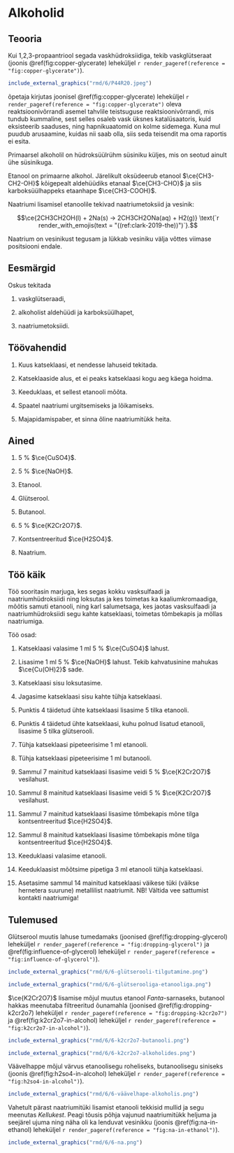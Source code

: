 # Alkoholid

## Teooria

Kui 1,2,3-propaantriool segada vaskhüdroksiidiga, tekib vaskglütseraat
(joonis \@ref(fig:copper-glycerate) leheküljel
`r render_pageref(reference = "fig:copper-glycerate")`).

```r
include_external_graphics("rmd/6/P44R20.jpeg")

```

õpetaja kirjutas joonisel \@ref(fig:copper-glycerate) leheküljel
`r render_pageref(reference = "fig:copper-glycerate")` oleva
reaktsioonivõrrandi asemel tahvlile teistsuguse reaktsioonivõrrandi, mis
tundub kummaline, sest selles osaleb vask üksnes katalüsaatoris, kuid
eksisteerib saaduses, ning hapnikuaatomid on kolme sidemega. Kuna mul
puudub arusaamine, kuidas nii saab olla, siis seda teisendit ma oma
raportis ei esita.

Primaarsel alkoholil on hüdroksüülrühm süsiniku küljes, mis on seotud
ainult ühe süsinikuga.

Etanool on primaarne alkohol. Järelikult oksüdeerub etanool
$\ce{CH3-CH2-OH}$ kõigepealt aldehüüdiks etanaal $\ce{CH3-CHO}$ ja siis
karboksüülhappeks etaanhape $\ce{CH3-COOH}$.

Naatriumi lisamisel etanoolile tekivad naatriumetoksiid ja vesinik:

$$\ce{2CH3CH2OH(l) + 2Na(s) -> 2CH3CH2ONa(aq) + H2(g)} \text{`r render_with_emojis(text = "((ref:clark-2019-the))")`}.$$

Naatrium on vesinikust tegusam ja lükkab vesiniku välja võttes viimase
positsiooni endale.

## Eesmärgid

Oskus tekitada

1.  vaskglütseraadi,

2.  alkoholist aldehüüdi ja karboksüülhapet,

3.  naatriumetoksiidi.

## Töövahendid

1.  Kuus katseklaasi, et nendesse lahuseid tekitada.

2.  Katseklaaside alus, et ei peaks katseklaasi kogu aeg käega hoidma.

3.  Keeduklaas, et sellest etanooli mõõta.

4.  Spaatel naatriumi urgitsemiseks ja lõikamiseks.

5.  Majapidamispaber, et sinna õline naatriumitükk heita.

## Ained

1.  5 % $\ce{CuSO4}$.

2.  5 % $\ce{NaOH}$.

3.  Etanool.

4.  Glütserool.

5.  Butanool.

6.  5 % $\ce{K2Cr2O7}$.

7.  Kontsentreeritud $\ce{H2SO4}$.

8.  Naatrium.

## Töö käik

Töö sooritasin marjuga, kes segas kokku vasksulfaadi ja
naatriumhüdroksiidi ning loksutas ja kes toimetas ka kaaliumkromaadiga,
mõõtis samuti etanooli, ning karl salumetsaga, kes jaotas vasksulfaadi
ja naatriumhüdroksiidi segu kahte katseklaasi, toimetas tõmbekapis ja
möllas naatriumiga.

Töö osad:

1.  Katseklaasi valasime 1 ml 5 % $\ce{CuSO4}$ lahust.

2.  Lisasime 1 ml 5 % $\ce{NaOH}$ lahust. Tekib kahvatusinine mahukas
    $\ce{Cu(OH)2}$ sade.

3.  Katseklaasi sisu loksutasime.

4.  Jagasime katseklaasi sisu kahte tühja katseklaasi.

5.  Punktis 4 täidetud ühte katseklaasi lisasime 5 tilka etanooli.

6.  Punktis 4 täidetud ühte katseklaasi, kuhu polnud lisatud etanooli,
    lisasime 5 tilka glütserooli.

7.  Tühja katseklaasi pipeteerisime 1 ml etanooli.

8.  Tühja katseklaasi pipeteerisime 1 ml butanooli.

9.  Sammul 7 mainitud katseklaasi lisasime veidi 5 % $\ce{K2Cr2O7}$
    vesilahust.

10. Sammul 8 mainitud katseklaasi lisasime veidi 5 % $\ce{K2Cr2O7}$
    vesilahust.

11. Sammul 7 mainitud katseklaasi lisasime tõmbekapis mõne tilga
    kontsentreeritud $\ce{H2SO4}$.

12. Sammul 8 mainitud katseklaasi lisasime tõmbekapis mõne tilga
    kontsentreeritud $\ce{H2SO4}$.

13. Keeduklaasi valasime etanooli.

14. Keeduklaasist mõõtsime pipetiga 3 ml etanooli tühja katseklaasi.

15. Asetasime sammul 14 mainitud katseklaasi väikese tüki (väikse
    hernetera suurune) metallilist naatriumit. NB! Vältida vee sattumist
    kontakti naatriumiga!

## Tulemused

Glütserool muutis lahuse tumedamaks (joonised
\@ref(fig:dropping-glycerol) leheküljel
`r render_pageref(reference = "fig:dropping-glycerol")` ja
\@ref(fig:influence-of-glycerol) leheküljel
`r render_pageref(reference = "fig:influence-of-glycerol")`).

```r
include_external_graphics("rmd/6/6-glütserooli-tilgutamine.png")

```

```r
include_external_graphics("rmd/6/6-glütserooliga-etanooliga.png")

```

$\ce{K2Cr2O7}$ lisamise mõjul muutus etanool *Fanta*-sarnaseks, butanool
hakkas meenutaba filtreeritud õunamahla (joonised
\@ref(fig:dropping-k2cr2o7) leheküljel
`r render_pageref(reference = "fig:dropping-k2cr2o7")` ja
\@ref(fig:k2cr2o7-in-alcohol) leheküljel
`r render_pageref(reference = "fig:k2cr2o7-in-alcohol")`).

```r
include_external_graphics("rmd/6/6-k2cr2o7-butanooli.png")

```

```r
include_external_graphics("rmd/6/6-k2cr2o7-alkoholides.png")

```

Väävelhappe mõjul värvus etanoolisegu roheliseks, butanoolisegu siniseks
(joonis \@ref(fig:h2so4-in-alcohol) leheküljel
`r render_pageref(reference = "fig:h2so4-in-alcohol")`).

```r
include_external_graphics("rmd/6/6-väävelhape-alkoholis.png")

```

Vahetult pärast naatriumitüki lisamist etanooli tekkisid mullid ja segu
meenutas *Kellukest*. Peagi tõusis põhja vajunud naatriumitükk heljuma
ja seejärel ujuma ning näha oli ka lenduvat vesinikku (joonis
\@ref(fig:na-in-ethanol) leheküljel
`r render_pageref(reference = "fig:na-in-ethanol")`).

```r
include_external_graphics("rmd/6/6-na.png")

```
